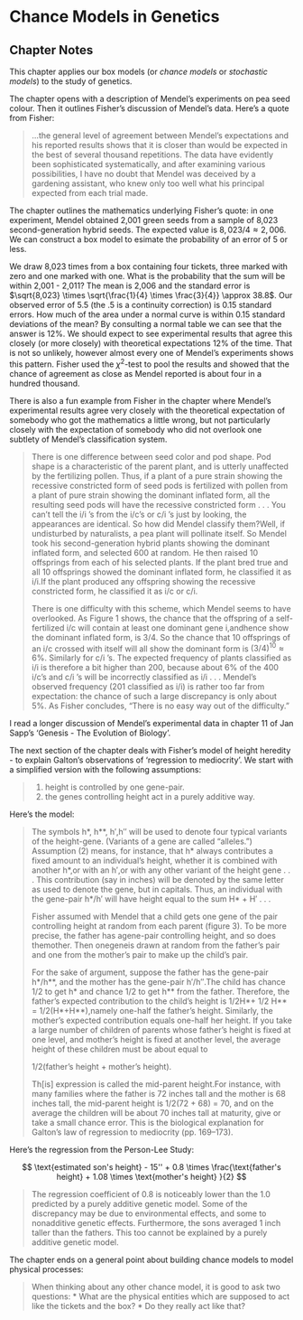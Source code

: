 # Chance Models in Genetics {#chance_genetics}

## Chapter Notes

This chapter applies our box models (or *chance models* or *stochastic models*) to the study of genetics.

The chapter opens with a description of Mendel's experiments on pea seed colour. Then it outlines Fisher's discussion of Mendel's data. Here's a quote from Fisher:

> ...the general level of agreement between Mendel’s expectations and his reported results shows that it is closer than would be expected in the best of several thousand repetitions. The data have evidently been sophisticated systematically, and after examining various possibilities, I have no doubt that Mendel was deceived by a gardening assistant, who knew only too well what his principal expected from each trial made.

The chapter outlines the mathematics underlying Fisher's quote: in one experiment, Mendel obtained 2,001 green seeds from a sample of 8,023 second-generation hybrid seeds. The expected value is $8,023/4 \approx 2,006$. We can construct a box model to esimate the probability of an error of 5 or less. 

We draw 8,023 times from a box containing four tickets, three marked with zero and one marked with one. What is the probability that the sum will be within 2,001 - 2,011? The mean is 2,006 and the standard error is $\sqrt{8,023} \times \sqrt{\frac{1}{4} \times \frac{3}{4}} \approx 38.8$. Our observed error of 5.5 (the .5 is a continuity correction) is 0.15 standard errors. How much of the area under a normal curve is within 0.15 standard deviations of the mean? By consulting a normal table we can see that the answer is 12%. We should expect to see experimental results that agree this closely (or more closely) with theoretical expectations 12% of the time. That is not so unlikely, however almost every one of Mendel's experiments shows this pattern. Fisher used the $\chi^2$-test to pool the results and showed that the chance of agreement as close as Mendel reported is about four in a hundred thousand.

There is also a fun example from Fisher in the chapter where Mendel's experimental results agree very closely with the theoretical expectation of somebody who got the mathematics a little wrong, but not particularly closely with the expectation of somebody who did not overlook one subtlety of Mendel's classification system.

> There is one difference between seed color and pod shape. Pod shape is a characteristic of the parent plant, and is utterly unaffected by the fertilizing pollen. Thus, if a plant of a pure strain showing the recessive constricted form of seed pods is fertilized with pollen from a plant of pure strain showing the dominant inflated form, all the resulting seed pods will have the recessive constricted form . . . You can’t tell the i/i ’s from the i/c’s or c/i ’s just by looking, the appearances are identical. So how did Mendel classify them?Well, if undisturbed by naturalists, a pea plant will pollinate itself. So Mendel took his second-generation hybrid plants showing the dominant inflated form, and selected 600 at random. He then raised 10 offsprings from each of his selected plants. If the plant bred true and all 10 offsprings showed the dominant inflated form, he classified it as i/i.If the plant produced any offspring showing the recessive constricted form, he classified it as i/c or c/i.
>
> There is one difficulty with this scheme, which Mendel seems to have overlooked. As Figure 1 shows, the chance that the offspring of a self-fertilized i/c will contain at least one dominant gene i,andhence show the dominant inflated form, is 3/4. So the chance that 10 offsprings of an i/c crossed with itself will all show the dominant form is $(3/4)^{10} \approx 6\%$. Similarly for c/i ’s. The expected frequency of plants classified as i/i is therefore a bit higher than 200, because about 6% of the 400 i/c’s and c/i ’s will be incorrectly classified as i/i . . . Mendel’s observed frequency (201 classified as i/i) is rather too far from expectation: the chance of such a large discrepancy is only about 5%. As Fisher concludes, “There is no easy way out of the difficulty.”

I read a longer discussion of Mendel's experimental data in chapter 11 of Jan Sapp's 'Genesis - The Evolution of Biology'.

The next section of the chapter deals with Fisher's model of height heredity - to explain Galton's observations of 'regression to mediocrity'. We start with a simplified version with the following assumptions:

> 1. height is controlled by one gene-pair.
> 2. the genes controlling height act in a purely additive way.

Here's the model:

> The symbols h\*, h\*\*, h′,h′′ will be used to denote four typical variants of the height-gene. (Variants of a gene are called “alleles.”) Assumption (2) means, for instance, that h\* always contributes a fixed amount to an individual’s height, whether it is combined with another h\*,or with an h′,or with any other variant of the height gene . . . This contribution (say in inches) will be denoted by the same letter as used to denote the gene, but in capitals. Thus, an individual with the gene-pair h\*/h′ will have height equal to the sum H\* + H′ . . . 
>
> Fisher assumed with Mendel that a child gets one gene of the pair controlling height at random from each parent (figure 3). To be more precise, the father has agene-pair controlling height, and so does themother. Then onegeneis drawn at random from the father’s pair and one from the mother’s pair to make up the child’s pair.
>
> For the sake of argument, suppose the father has the gene-pair h\*/h\*\*, and the mother has the gene-pair h′/h′′.The child has chance 1/2 to get h\* and chance 1/2 to get h\*\* from the father. Therefore, the father’s expected contribution to the child’s height is 1/2H\*+ 1/2 H\*\* = 1/2(H*+H**),namely one-half the father’s height. Similarly, the mother’s expected contribution equals one-half her height. If you take a large number of children of parents whose father’s height is fixed at one level, and mother’s height is fixed at another level, the average height of these children must be about equal to
>
> 1/2(father’s height + mother’s height).
>
> Th[is] expression is called the mid-parent height.For instance, with many families where the father is 72 inches tall and the mother is 68 inches tall, the mid-parent height is 1/2(72 + 68) = 70, and on the average the children will be about 70 inches tall at maturity, give or take a small chance error. This is the biological explanation for Galton’s law of regression to mediocrity (pp. 169–173).

Here's the regression from the Person-Lee Study:

$$
\text{estimated son's height} - 15'' + 0.8 \times \frac{\text{father's height} + 1.08 \times \text{mother's height} }{2}
$$

> The regression coefficient of 0.8 is noticeably lower than the 1.0 predicted by a purely additive genetic model. Some of the discrepancy may be due to environmental effects, and some to nonadditive genetic effects. Furthermore, the sons averaged 1 inch taller than the fathers. This too cannot be explained by a purely additive genetic model.

The chapter ends on a general point about building chance models to model physical processes:

> When thinking about any other chance model, it is good to ask two questions:
> * What are the physical entities which are supposed to act like the tickets and the box?
> * Do they really act like that?


